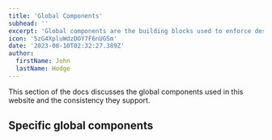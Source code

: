 ```yaml
---
title: 'Global Components'
subhead: ''
excerpt: 'Global components are the building blocks used to enforce design standards implemented in Figma.'
icon: '5zG4XpluWdzDOY7F6nUGSm'
date: '2023-08-10T02:32:27.389Z'
author:
  firstName: John
  lastName: Hodge
---
```



This section of the docs discusses the global components used in this website and the consistency they support.

<GlobalCallout
  message='This website is still being actively updated, there are a lot of products and integrations to discuss and new services are being documented'
  type='alert'
/>

## Specific global components
